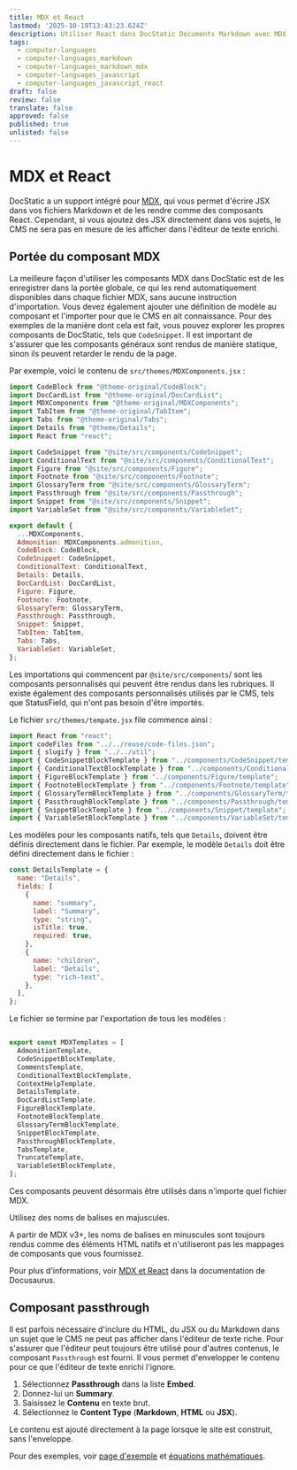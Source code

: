 ```yaml
---
title: MDX et React
lastmod: '2025-10-19T13:43:23.624Z'
description: Utiliser React dans DocStatic Documents Markdown avec MDX.
tags:
  - computer-languages
  - computer-languages_markdown
  - computer-languages_markdown_mdx
  - computer-languages_javascript
  - computer-languages_javascript_react
draft: false
review: false
translate: false
approved: false
published: true
unlisted: false
---
```


# MDX et React

DocStatic a un support intégré pour [MDX](https://mdxjs.com/), qui vous permet d'écrire JSX dans vos fichiers Markdown et de les rendre comme des composants React. Cependant, si vous ajoutez des JSX directement dans vos sujets, le CMS ne sera pas en mesure de les afficher dans l'éditeur de texte enrichi.

## Portée du composant MDX

La meilleure façon d'utiliser les composants MDX dans DocStatic est de les enregistrer dans la portée globale, ce qui les rend automatiquement disponibles dans chaque fichier MDX, sans aucune instruction d'importation. Vous devez également ajouter une définition de modèle au composant et l'importer pour que le CMS en ait connaissance. Pour des exemples de la manière dont cela est fait, vous pouvez explorer les propres composants de DocStatic, tels que `CodeSnippet`. Il est important de s'assurer que les composants généraux sont rendus de manière statique, sinon ils peuvent retarder le rendu de la page.

Par exemple, voici le contenu de `src/themes/MDXComponents.jsx` :

```javascript
import CodeBlock from "@theme-original/CodeBlock";
import DocCardList from "@theme-original/DocCardList";
import MDXComponents from "@theme-original/MDXComponents";
import TabItem from "@theme-original/TabItem";
import Tabs from "@theme-original/Tabs";
import Details from "@theme/Details";
import React from "react";

import CodeSnippet from "@site/src/components/CodeSnippet";
import ConditionalText from "@site/src/components/ConditionalText";
import Figure from "@site/src/components/Figure";
import Footnote from "@site/src/components/Footnote";
import GlossaryTerm from "@site/src/components/GlossaryTerm";
import Passthrough from "@site/src/components/Passthrough";
import Snippet from "@site/src/components/Snippet";
import VariableSet from "@site/src/components/VariableSet";

export default {
  ...MDXComponents,
  Admonition: MDXComponents.admonition,
  CodeBlock: CodeBlock,
  CodeSnippet: CodeSnippet,
  ConditionalText: ConditionalText,
  Details: Details,
  DocCardList: DocCardList,
  Figure: Figure,
  Footnote: Footnote,
  GlossaryTerm: GlossaryTerm,
  Passthrough: Passthrough,
  Snippet: Snippet,
  TabItem: TabItem,
  Tabs: Tabs,
  VariableSet: VariableSet,
};
```

Les importations qui commencent par `@site/src/components`/ sont les composants personnalisés qui peuvent être rendus dans les rubriques. Il existe également des composants personnalisés utilisés par le CMS, tels que StatusField, qui n'ont pas besoin d'être importés.

Le fichier  `src/themes/tempate.jsx` file commence ainsi :

```javascript
import React from "react";
import codeFiles from "../../reuse/code-files.json";
import { slugify } from "../../util";
import { CodeSnippetBlockTemplate } from "../components/CodeSnippet/template";
import { ConditionalTextBlockTemplate } from "../components/ConditionalText/template";
import { FigureBlockTemplate } from "../components/Figure/template";
import { FootnoteBlockTemplate } from "../components/Footnote/template";
import { GlossaryTermBlockTemplate } from "../components/GlossaryTerm/template";
import { PassthroughBlockTemplate } from "../components/Passthrough/template";
import { SnippetBlockTemplate } from "../components/Snippet/template";
import { VariableSetBlockTemplate } from "../components/VariableSet/template";
```

Les modèles pour les composants natifs, tels que `Details`, doivent être définis directement dans le fichier. Par exemple, le modèle `Details` doit être défini directement dans le fichier :

```javascript
const DetailsTemplate = {
  name: "Details",
  fields: [
    {
      name: "summary",
      label: "Summary",
      type: "string",
      isTitle: true,
      required: true,
    },
    {
      name: "children",
      label: "Details",
      type: "rich-text",
    },
  ],
};
```

Le fichier se termine par l'exportation de tous les modèles :

```javascript

export const MDXTemplates = [
  AdmonitionTemplate,
  CodeSnippetBlockTemplate,
  CommentsTemplate,
  ConditionalTextBlockTemplate,
  ContextHelpTemplate,
  DetailsTemplate,
  DocCardListTemplate,
  FigureBlockTemplate,
  FootnoteBlockTemplate,
  GlossaryTermBlockTemplate,
  SnippetBlockTemplate,
  PassthroughBlockTemplate,
  TabsTemplate,
  TruncateTemplate,
  VariableSetBlockTemplate,
];
```

Ces composants peuvent désormais être utilisés dans n'importe quel fichier MDX.

<Admonition type="caution" title="Attention">
  Utilisez des noms de balises en majuscules.

  A partir de MDX v3+, les noms de balises en minuscules sont toujours rendus comme des éléments HTML natifs et n'utiliseront pas les mappages de composants que vous fournissez.
</Admonition>

Pour plus d'informations, voir [MDX et React](https://docusaurus.io/fr/docs/markdown-features/react) dans la documentation de Docusaurus.

## Composant passthrough

Il est parfois nécessaire d'inclure du HTML, du JSX ou du Markdown dans un sujet que le CMS ne peut pas afficher dans l'éditeur de texte riche. Pour s'assurer que l'éditeur peut toujours être utilisé pour d'autres contenus, le composant `Passthrough` est fourni. Il vous permet d'envelopper le contenu pour ce que l'éditeur de texte enrichi l'ignore.

1. Sélectionnez **Passthrough** dans la liste **Embed**.
2. Donnez-lui un **Summary**.
3. Saisissez le **Contenu** en texte brut.
4. Sélectionnez le **Content Type** (**Markdown**, **HTML** ou **JSX**).

Le contenu est ajouté directement à la page lorsque le site est construit, sans l'enveloppe.

Pour des exemples, voir [page d'exemple](/fr/example-page) et [équations mathématiques](/docs/fr/guides/markdown-features/math-equations).
